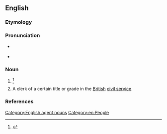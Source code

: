 ==English==

===Etymology===
{{suffix|en|abstract|or}}

===Pronunciation===
* {{a|US}} {{IPA|en|/æbˈstɹæk.tɚ/}}
* {{rhymes|en|æktə(ɹ)}}

===Noun===
{{en-noun}}

# {{alternative form of|en|abstracter}} {{defdate|First attested in the mid 17<sup>th</sup> century.}}<ref name=SOED>{{R:SOED5|page=10}}</ref>
# {{lb|en|dated|historical|UK}} A clerk of a certain title or grade in the [[British]] [[civil service]].

===References===
<references/>

[[Category:English agent nouns]]
[[Category:en:People]]